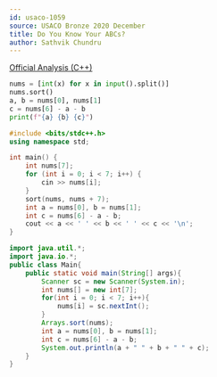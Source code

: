 ```yaml
---
id: usaco-1059
source: USACO Bronze 2020 December
title: Do You Know Your ABCs?
author: Sathvik Chundru
---
```


[Official Analysis (C++)](http://www.usaco.org/current/data/sol_prob1_bronze_dec20.html)

<LanguageSection>

<PySection>

```python
nums = [int(x) for x in input().split()]
nums.sort()
a, b = nums[0], nums[1]
c = nums[6] - a - b
print(f"{a} {b} {c}")
```

</PySection>

<CPPSection>

```cpp
#include <bits/stdc++.h>
using namespace std;

int main() {
	int nums[7];
	for (int i = 0; i < 7; i++) {
		cin >> nums[i];
	}
	sort(nums, nums + 7);
	int a = nums[0], b = nums[1];
	int c = nums[6] - a - b;
	cout << a << ' ' << b << ' ' << c << '\n';
}
```

</CPPSection>
<JavaSection>

```java
import java.util.*;
import java.io.*;
public class Main{
	public static void main(String[] args){
		Scanner sc = new Scanner(System.in);
		int nums[] = new int[7];
		for(int i = 0; i < 7; i++){
			nums[i] = sc.nextInt();
		}
		Arrays.sort(nums);
		int a = nums[0], b = nums[1];
		int c = nums[6] - a - b;
		System.out.println(a + " " + b + " " + c);
	}
}
```

</JavaSection>
</LanguageSection>
